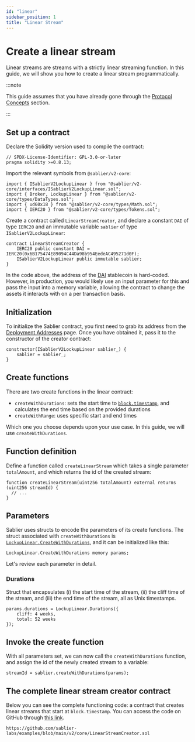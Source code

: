 ```yaml
---
id: "linear"
sidebar_position: 1
title: "Linear Stream"
---
```



# Create a linear stream

Linear streams are streams with a strictly linear streaming function. In this guide, we will show you how to create a
linear stream programmatically.

:::note

This guide assumes that you have already gone through the [Protocol Concepts](/concepts/protocol/01-streaming) section.

:::

<AdmonitionSimpleCode />

## Set up a contract

Declare the Solidity version used to compile the contract:

```solidity
// SPDX-License-Identifier: GPL-3.0-or-later
pragma solidity >=0.8.13;
```

Import the relevant symbols from `@sablier/v2-core`:

```solidity
import { ISablierV2LockupLinear } from "@sablier/v2-core/interfaces/ISablierV2LockupLinear.sol";
import { Broker, LockupLinear } from "@sablier/v2-core/types/DataTypes.sol";
import { ud60x18 } from "@sablier/v2-core/types/Math.sol";
import { IERC20 } from "@sablier/v2-core/types/Tokens.sol";
```

Create a contract called `LinearStreamCreator`, and declare a constant `DAI` of type `IERC20` and an immutable variable
`sablier` of type `ISablierV2LockupLinear`:

```solidity
contract LinearStreamCreator {
    IERC20 public constant DAI = IERC20(0x6B175474E89094C44Da98b954EedeAC495271d0F);
    ISablierV2LockupLinear public immutable sablier;
}
```

In the code above, the address of the [DAI](https://makerdao.com) stablecoin is hard-coded. However, in production, you
would likely use an input parameter for this and pass the input into a memory variable, allowing the contract to change
the assets it interacts with on a per transaction basis.

## Initialization

To initialize the Sablier contract, you first need to grab its address from the
[Deployment Addresses](/contracts/v2/addresses) page. Once you have obtained it, pass it to the constructor of the
creator contract:

```solidity
constructor(ISablierV2LockupLinear sablier_) {
    sablier = sablier_;
}
```

## Create functions

There are two create functions in the linear contract:

- `createWithDurations`: sets the start time to
  [`block.timestamp`](https://docs.soliditylang.org/en/v0.8.19/cheatsheet.html#global-variables), and calculates the end
  time based on the provided durations
- `createWithRange`: uses specific start and end times

Which one you choose depends upon your use case. In this guide, we will use `createWithDurations`.

<ERC20Steps />

## Function definition

Define a function called `createLinearStream` which takes a single parameter `totalAmount`, and which returns the id of
the created stream:

```solidity
function createLinearStream(uint256 totalAmount) external returns (uint256 streamId) {
  // ...
}
```

## Parameters

Sablier uses structs to encode the parameters of its create functions. The struct associated with `createWithDurations`
is [`LockupLinear.CreateWithDurations`](/contracts/v2/reference/core/types/library.LockupLineam), and it can be
initialized like this:

```solidity
LockupLinear.CreateWithDurations memory params;
```

Let's review each parameter in detail.

<ParamSender />

<ParamRecipient />

<ParamTotalAmount />

<ParamAsset />

<ParamCancelable />

<ParamBroker />

### Durations

Struct that encapsulates (i) the start time of the stream, (ii) the cliff time of the stream, and (iii) the end time of
the stream, all as Unix timestamps.

```solidity
params.durations = LockupLinear.Durations({
    cliff: 4 weeks,
    total: 52 weeks
});
```

## Invoke the create function

With all parameters set, we can now call the `createWithDurations` function, and assign the id of the newly created
stream to a variable:

```solidity
streamId = sablier.createWithDurations(params);
```

## The complete linear stream creator contract

Below you can see the complete functioning code: a contract that creates linear streams that start at `block.timestamp`.
You can access the code on GitHub through
[this link](https://github.com/sablier-labs/examples/blob/main/v2/core/LinearStreamCreator.sol).

```solidity reference title="Linear Stream Creator"
https://github.com/sablier-labs/examples/blob/main/v2/core/LinearStreamCreator.sol
```

[^1]: If creating streams on behalf of end users, they will have to approve your contract first.
